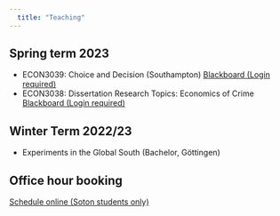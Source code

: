 ```yaml
---
  title: "Teaching"
---
```


## Spring term 2023

-   ECON3039: Choice and Decision (Southampton) [Blackboard (Login required)](https://blackboard.soton.ac.uk/ultra/courses/_213786_1/cl/outline)
-   ECON3038: Dissertation Research Topics: Economics of Crime [Blackboard (Login required)](https://blackboard.soton.ac.uk/ultra/courses/_213611_1/cl/outline)

## Winter Term 2022/23

-   Experiments in the Global South (Bachelor, Göttingen)

## Office hour booking

<a href='https://book.ms/b/RienerOfficeHour@sotonac.onmicrosoft.com' target="_blank" rel="noopener noreferrer">Schedule online (Soton students only)</a>
